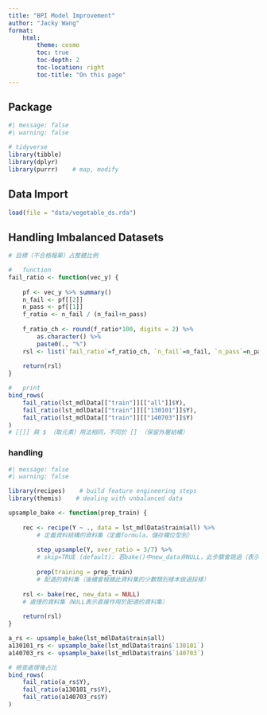 ```yaml
---
title: "BPI Model Improvement"
author: "Jacky Wang"
format:
    html:
        theme: cosmo
        toc: true
        toc-depth: 2
        toc-location: right
        toc-title: "On this page"
---
```




## Package

```r
#| message: false
#| warning: false

# tidyverse
library(tibble)
library(dplyr)
library(purrr)    # map, modify

```



## Data Import

```r
load(file = "data/vegetable_ds.rda")
```



## Handling Imbalanced Datasets

```r

# 目標（不合格報單）占整體比例

#   function
fail_ratio <- function(vec_y) {
    
    pf <- vec_y %>% summary()
    n_fail <- pf[[2]]
    n_pass <- pf[[1]]
    f_ratio <- n_fail / (n_fail+n_pass)
    
    f_ratio_ch <- round(f_ratio*100, digits = 2) %>% 
        as.character() %>% 
        paste0(., "%")
    rsl <- list(`fail_ratio`=f_ratio_ch, `n_fail`=n_fail, `n_pass`=n_pass)
    
    return(rsl)
}

#   print
bind_rows(
    fail_ratio(lst_mdlData[["train"]][["all"]]$Y), 
    fail_ratio(lst_mdlData[["train"]][["130101"]]$Y), 
    fail_ratio(lst_mdlData[["train"]][["140703"]]$Y)
)
# [[]] 與 $ （取元素）用法相同，不同於 [] （保留外層結構）

```

### handling

```r
#| message: false
#| warning: false

library(recipes)    # build feature engineering steps
library(themis)    # dealing with unbalanced data

```

```r

upsample_bake <- function(prep_train) {
    
    rec <- recipe(Y ~ ., data = lst_mdlData$train$all) %>% 
        # 定義資料結構的資料集（定義formula、儲存欄位型別）
        
        step_upsample(Y, over_ratio = 3/7) %>%
        # skip=TRUE (default): 若bake()中new_data非NULL，此步驟會跳過（表示只用於訓練集）
        
        prep(training = prep_train)
        # 配適的資料集（後續會根據此資料集的少數類別樣本做過採樣）
    
    rsl <- bake(rec, new_data = NULL) 
    # 處理的資料集（NULL表示直接作用於配適的資料集）
    
    return(rsl)
}

a_rs <- upsample_bake(lst_mdlData$train$all)
a130101_rs <- upsample_bake(lst_mdlData$train$`130101`)
a140703_rs <- upsample_bake(lst_mdlData$train$`140703`)

```

```r

# 檢查處理後占比
bind_rows(
    fail_ratio(a_rs$Y), 
    fail_ratio(a130101_rs$Y), 
    fail_ratio(a140703_rs$Y)
)

```









